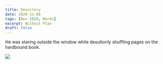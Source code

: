 ```yaml
---
title: Desultory
date: 2020-11-08
tags: [Nov 2020, Words]
excerpt: Without Plan
draft: false
---
```

He was staring outside the window while desultorily shuffling pages on the hardbound book.

![](../images/desultory.jpeg)



